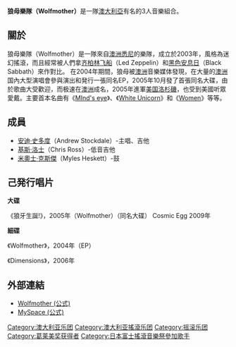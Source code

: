 '''狼母樂隊（Wolfmother）'''是一隊[[澳大利亞|澳大利亞]]有名的3人音樂組合。

== 關於 ==
狼母樂隊（Wolfmother）是一隊來自[[澳洲|澳洲]][[悉尼|悉尼]]的樂隊，成立於2003年，風格為迷幻搖滾，而且經常被人們拿[[齐柏林飞船_(乐团)|齐柏林飞船]]（Led Zeppelin）和[[黑色安息日|黑色安息日]]（Black Sabbath）來作對比。
在2004年期間，狼母被[[澳洲|澳洲]]音樂媒体發現，在大量的[[澳洲|澳洲]]国內大型演唱會參與演出和発行一張同名EP，2005年10月發了首張同名大碟，由於歌曲大受歡迎，而极速在[[澳洲|澳洲]]成名，2005年進軍[[美国|美国]][[洛杉磯|洛杉磯]]，也受到美國听眾愛戴。主要首本名曲有《[[MInd's_eye|MInd's eye]]》、《[[White_Unicorn|White Unicorn]]》和《[[Women|Women]]》等等。

== 成員 ==
*[[安迪·史多度|安迪·史多度]]（Andrew Stockdale）-主唱、吉他
*[[基斯·洛士|基斯·洛士]]（Chris Ross）-低音吉他
*[[米奧士·克斯傑|米奧士·克斯傑]]（Myles Heskett）-鼓

== 己発行唱片 ==

'''大碟'''

《狼牙生誕!》，2005年（Wolfmother）（同名大碟）
Cosmic Egg  2009年

'''細碟'''

《Wolfmother》，2004年（EP） 

《Dimensions》，2006年

== 外部連結 ==
* [http://www.wolfmother.com/ Wolfmother (公式)] {{Wayback|url=http://www.wolfmother.com/ |date=20210225045625 }} 
* [http://www.myspace.com/wolfmother MySpace (公式)] {{Wayback|url=http://www.myspace.com/wolfmother |date=20210309061638 }}

{{Authority control}}
{{DEFAULTSORT:Wolfmother}}
[[Category:澳大利亚乐团|Category:澳大利亚乐团]]
[[Category:澳大利亚搖滾乐团|Category:澳大利亚搖滾乐团]]
[[Category:摇滚乐团|Category:摇滚乐团]]
[[Category:葛莱美奖获得者|Category:葛莱美奖获得者]]
[[Category:日本富士搖滾音樂祭參加歌手|Category:日本富士搖滾音樂祭參加歌手]]